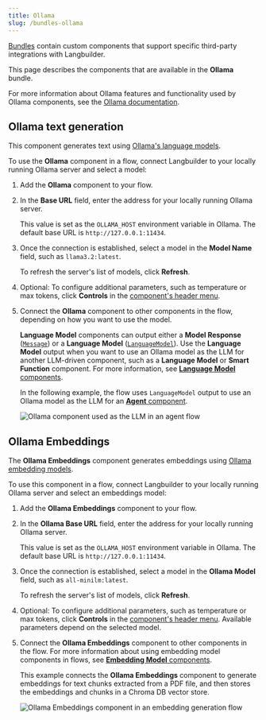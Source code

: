 ```yaml
---
title: Ollama
slug: /bundles-ollama
---
```



[Bundles](/components-bundle-components) contain custom components that support specific third-party integrations with Langbuilder.

This page describes the components that are available in the **Ollama** bundle.

For more information about Ollama features and functionality used by Ollama components, see the [Ollama documentation](https://ollama.com/).

## Ollama text generation

This component generates text using [Ollama's language models](https://ollama.com/library).

To use the **Ollama** component in a flow, connect Langbuilder to your locally running Ollama server and select a model:

1. Add the **Ollama** component to your flow.

2. In the **Base URL** field, enter the address for your locally running Ollama server.

    This value is set as the `OLLAMA_HOST` environment variable in Ollama.
    The default base URL is `http://127.0.0.1:11434`.

3. Once the connection is established, select a model in the **Model Name** field, such as `llama3.2:latest`.

    To refresh the server's list of models, click <Icon name="RefreshCw" aria-hidden="true"/> **Refresh**.

4. Optional: To configure additional parameters, such as temperature or max tokens, click <Icon name="SlidersHorizontal" aria-hidden="true"/> **Controls** in the [component's header menu](/concepts-components#component-menus).

5. Connect the **Ollama** component to other components in the flow, depending on how you want to use the model.

    **Language Model** components can output either a **Model Response** ([`Message`](/data-types#message)) or a **Language Model** ([`LanguageModel`](/data-types#languagemodel)). Use the **Language Model** output when you want to use an Ollama model as the LLM for another LLM-driven component, such as a **Language Model** or **Smart Function** component. For more information, see [**Language Model** components](/components-models).

    In the following example, the flow uses `LanguageModel` output to use an Ollama model as the LLM for an [**Agent** component](/components-agents).

    ![Ollama component used as the LLM in an agent flow](/img/component-ollama-model.png)

## Ollama Embeddings

The **Ollama Embeddings** component generates embeddings using [Ollama embedding models](https://ollama.com/search?c=embedding).

To use this component in a flow, connect Langbuilder to your locally running Ollama server and select an embeddings model:

1. Add the **Ollama Embeddings** component to your flow.

2. In the **Ollama Base URL** field, enter the address for your locally running Ollama server.

    This value is set as the `OLLAMA_HOST` environment variable in Ollama.
    The default base URL is `http://127.0.0.1:11434`.

3. Once the connection is established, select a model in the **Ollama Model** field, such as `all-minilm:latest`.

    To refresh the server's list of models, click <Icon name="RefreshCw" aria-hidden="true"/> **Refresh**.

4. Optional: To configure additional parameters, such as temperature or max tokens, click <Icon name="SlidersHorizontal" aria-hidden="true"/> **Controls** in the [component's header menu](/concepts-components#component-menus).
Available parameters depend on the selected model.

5. Connect the **Ollama Embeddings** component to other components in the flow.
For more information about using embedding model components in flows, see [**Embedding Model** components](/components-embedding-models).

    This example connects the **Ollama Embeddings** component to generate embeddings for text chunks extracted from a PDF file, and then stores the embeddings and chunks in a Chroma DB vector store.

    ![Ollama Embeddings component in an embedding generation flow](/img/component-ollama-embeddings-chromadb.png)